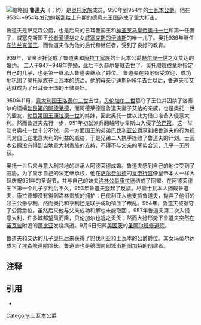{{roughtranslation|time=2017-02-28T02:57:31+00:00}}
[[File:Liudolf_of_Swabia_and_his_wife_Ida.jpg|缩略图]]
'''鲁道夫'''（{{lang-de|Liudolf}}；約{{bd|930年||957年|9月6日}}）是[[奥托王朝|奥托家族]]成员，950年到954年的[[士瓦本公爵|士瓦本公爵]]。他在953年~954年发动的叛乱给上升期的[[德意志王国|德意志王国]]造成了重大打击。

鲁道夫是萨克森公爵，也是后来的日耳曼国王和[[神圣罗马皇帝|神圣罗马皇帝]][[奥托一世_(神圣罗马帝国)|奥托一世]]和第一任妻子，威塞克斯国王[[长者爱德华|长者爱德华]]之女[[威塞克斯的伊迪斯|威塞克斯的伊迪斯]]的唯一儿子。奥托936年继任[[东法兰克国王|东法兰克国王]]，而鲁道夫作为他的后代和继任者，受到了良好的教育。 

939年，父亲奥托促成了鲁道夫和[[康拉丁家族|康拉丁家族]]的士瓦本公爵[[赫尔曼一世|赫尔曼一世]]之女艾达的婚约。{{Sfn|Schutz|2010|p=48}} 二人于947~948年完婚，此后不久赫尔曼就去世了，奥托顺理成章地指定自己的儿子，也是第一继承人鲁道夫继承了爵位。{{Sfn|Schutz|2010|p=48}} 鲁道夫在领地很受欢迎，成功地巩固了奥托家族在士瓦本的统治。他的母亲伊迪斯946年去世以后，鲁道夫和艾达就成为了日耳曼王国的王储夫妇。

950年11月，[[意大利国王洛泰尔二世|意大利国王洛泰尔二世]]去世，[[贝伦加尔二世|贝伦加尔二世]]篡夺了王位并囚禁了洛泰尔的遗孀[[勃艮第的阿德莱德|勃艮第的阿德莱德]]，而阿德莱德是鲁道夫妻子艾达的亲戚，也是奥托一世的盟友，[[勃艮第国王康拉德一世|勃艮第国王康拉德一世]]的姊妹，因此奥托一世以此为借口准备入侵意大利。然而鲁道夫先行一步，951年初就派兵翻越阿尔卑斯山入侵了[[伦巴第|伦巴第]]。这一举动令奥托一世十分不悦，另一方面国王的弟弟[[巴伐利亚公爵亨利一世|巴伐利亚公爵亨利]]把鲁道夫的行为视同对自己在北意大利的利益的威胁，于是兄弟二人携手挫败了鲁道夫的计划。士瓦本公爵没有得到当地意大利贵族的支持，不得不与父亲的军势合流，几乎一无所获。

奥托一世后来与意大利领地的继承人阿德莱德成婚。鲁道夫感到自己的地位受到了威胁，为了显示自己的法定继承权，他在[[萨尔费尔德|萨尔费尔德]]的[[皇帝行宫_(神圣罗马帝国)|皇帝行宫]]像皇帝本人一样大肆庆祝951年的圣诞节，并与自己的妹夫[[康拉德_(洛林公爵)|洛林公爵康拉德]]结成了同盟。在阿德莱德生下第一个儿子亨利后不久，953年鲁道夫竖起了反旗。尽管士瓦本人拥戴鲁道夫，康拉德却没有得到洛林贵族的拥护；巴伐利亚人也支持鲁道夫，抛弃了他们的领主公爵亨利，然而奥托和亨利还是联手成功镇压了叛乱。954年，鲁道夫被褫夺了公爵爵位，虽然后来他与父亲成功和解也未能取回 。957年鲁道夫第二次入侵意大利，许多城邦望风而降，贝伦加尔也逃之夭夭；然而大好形势下鲁道夫突然在[[諾瓦拉|诺瓦拉]]附近的[[蓬比亚|蓬比亚]]发烧病逝。9月6日归葬[[美因茨|美因茨]]的[[圣阿尔班修道院|圣阿尔班修道院]]。

鲁道夫和艾达的儿子[[奧托一世_(巴伐利亞)|奥托]]后来获得了巴伐利亚和士瓦本的公爵爵位。其女玛蒂尔达成为了[[埃森修道院|埃森修道院]]院长。鲁道夫也是德国南部城市[[斯图加特|斯图加特]]的创建者。

== 注释 ==
{{reflist}}

== 引用 ==
* {{Cite book|title=The Medieval Empire in Central Europe: Dynastic Continuity in the Post-Carolingian Frankish Realm, 900-1300|last=Schutz|first=Herbert|publisher=Cambridge University Scholars|year=2010|ref=harv}}

{{s-start}}
{{s-hou|[[奥托王朝|奥托王朝]]||930年|957年|9月6日}}
{{s-reg|de}}
{{s-bef|before={{le|赫尔曼一世 (士瓦本)|Herman I, Duke of Swabia|赫尔曼一世}}}}
{{s-ttl|title=[[士瓦本公爵|士瓦本公爵]]|years=950年–954年}}
{{s-aft|after=[[布尔夏德三世_(士瓦本公爵)|布尔夏德三世]]}}
{{s-end}}

{{Authority control}}
{{DEFAULTSORT:Liudolf, Duke Of Swabia}}

[[Category:士瓦本公爵|Category:士瓦本公爵]]